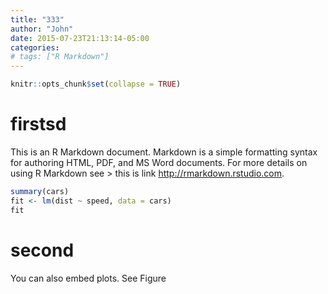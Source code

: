 ```yaml
---
title: "333"
author: "John"
date: 2015-07-23T21:13:14-05:00
categories:
# tags: ["R Markdown"]
---
```


```r
knitr::opts_chunk$set(collapse = TRUE)
```

# firstsd

This is an R Markdown document. Markdown is a simple formatting syntax for authoring HTML, PDF, and MS Word documents. For more details on using R Markdown see 
> this is link <http://rmarkdown.rstudio.com>.



```r
summary(cars)
fit <- lm(dist ~ speed, data = cars)
fit
```

# second

You can also embed plots. See Figure 


